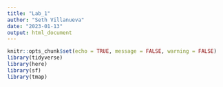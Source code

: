 ```yaml
---
title: "Lab_1"
author: "Seth Villanueva"
date: "2023-01-13"
output: html_document
---
```


```r
knitr::opts_chunk$set(echo = TRUE, message = FALSE, warning = FALSE)
library(tidyverse)
library(here)
library(sf)
library(tmap)
```







